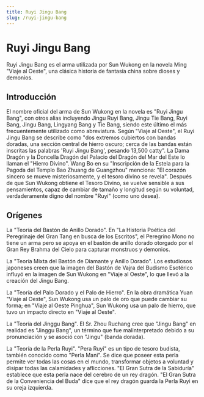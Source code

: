 ```yaml
---
title: Ruyi Jingu Bang
slug: /ruyi-jingu-bang
---
```


# Ruyi Jingu Bang

Ruyi Jingu Bang es el arma utilizada por Sun Wukong en la novela Ming "Viaje al Oeste", una clásica historia de fantasía china sobre dioses y demonios.

## Introducción

El nombre oficial del arma de Sun Wukong en la novela es "Ruyi Jingu Bang", con otros alias incluyendo Jingu Ruyi Bang, Jingu Tie Bang, Ruyi Bang, Jingu Bang, Lingyang Bang y Tie Bang, siendo este último el más frecuentemente utilizado como abreviatura. Según "Viaje al Oeste", el Ruyi Jingu Bang se describe como "dos extremos cubiertos con bandas doradas, una sección central de hierro oscuro; cerca de las bandas están inscritas las palabras 'Ruyi Jingu Bang', pesando 13,500 catty". La Dama Dragón y la Doncella Dragón del Palacio del Dragón del Mar del Este lo llaman el "Hierro Divino". Wang Bo en su "Inscripción de la Estela para la Pagoda del Templo Bao Zhuang de Guangzhou" menciona: "El corazón sincero se mueve misteriosamente, y el tesoro divino se revela". Después de que Sun Wukong obtiene el Tesoro Divino, se vuelve sensible a sus pensamientos, capaz de cambiar de tamaño y longitud según su voluntad, verdaderamente digno del nombre "Ruyi" (como uno desea).

## Orígenes

La "Teoría del Bastón de Anillo Dorado". En "La Historia Poética del Peregrinaje del Gran Tang en busca de los Escritos", el Peregrino Mono no tiene un arma pero se apoya en el bastón de anillo dorado otorgado por el Gran Rey Brahma del Cielo para capturar monstruos y demonios.

La "Teoría Mixta del Bastón de Diamante y Anillo Dorado". Los estudiosos japoneses creen que la imagen del Bastón de Vajra del Budismo Esotérico influyó en la imagen de Sun Wukong en "Viaje al Oeste", lo que llevó a la creación del Jingu Bang.

La "Teoría del Palo Dorado y el Palo de Hierro". En la obra dramática Yuan "Viaje al Oeste", Sun Wukong usa un palo de oro que puede cambiar su forma; en "Viaje al Oeste Pinghua", Sun Wukong usa un palo de hierro, que tuvo un impacto directo en "Viaje al Oeste".

La "Teoría del Jinggu Bang". El Sr. Zhou Ruchang cree que "Jingu Bang" en realidad es "Jinggu Bang", un término que fue malinterpretado debido a su pronunciación y se asoció con "Jingu" (banda dorada).

La "Teoría de la Perla Ruyi". "Pera Ruyi" es un tipo de tesoro budista, también conocido como "Perla Mani". Se dice que poseer esta perla permite ver todas las cosas en el mundo, transformar objetos a voluntad y disipar todas las calamidades y aflicciones. "El Gran Sutra de la Sabiduría" establece que esta perla nace del cerebro de un rey dragón. "El Gran Sutra de la Conveniencia del Buda" dice que el rey dragón guarda la Perla Ruyi en su oreja izquierda.
